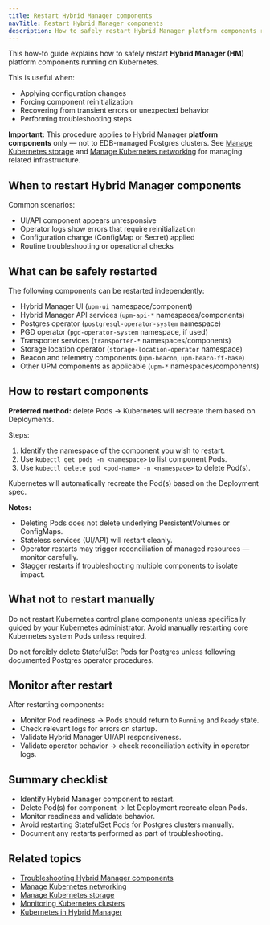 ```yaml
---
title: Restart Hybrid Manager components
navTitle: Restart Hybrid Manager components
description: How to safely restart Hybrid Manager platform components running on Kubernetes.
---
```


This how-to guide explains how to safely restart **Hybrid Manager (HM)** platform components running on Kubernetes.

This is useful when:

- Applying configuration changes
- Forcing component reinitialization
- Recovering from transient errors or unexpected behavior
- Performing troubleshooting steps

**Important:** This procedure applies to Hybrid Manager **platform components** only — not to EDB-managed Postgres clusters.
See [Manage Kubernetes storage](/portal/kubernetes/learn/how-to/manage-kubernetes-storage) and [Manage Kubernetes networking](/portal/kubernetes/learn/how-to/manage-kubernetes-networking) for managing related infrastructure.

## When to restart Hybrid Manager components

Common scenarios:

- UI/API component appears unresponsive
- Operator logs show errors that require reinitialization
- Configuration change (ConfigMap or Secret) applied
- Routine troubleshooting or operational checks

## What can be safely restarted

The following components can be restarted independently:

- Hybrid Manager UI (`upm-ui` namespace/component)
- Hybrid Manager API services (`upm-api-*` namespaces/components)
- Postgres operator (`postgresql-operator-system` namespace)
- PGD operator (`pgd-operator-system` namespace, if used)
- Transporter services (`transporter-*` namespaces/components)
- Storage location operator (`storage-location-operator` namespace)
- Beacon and telemetry components (`upm-beacon`, `upm-beaco-ff-base`)
- Other UPM components as applicable (`upm-*` namespaces/components)

## How to restart components

**Preferred method:** delete Pods → Kubernetes will recreate them based on Deployments.

Steps:

1. Identify the namespace of the component you wish to restart.
2. Use `kubectl get pods -n <namespace>` to list component Pods.
3. Use `kubectl delete pod <pod-name> -n <namespace>` to delete Pod(s).

Kubernetes will automatically recreate the Pod(s) based on the Deployment spec.

**Notes:**

- Deleting Pods does not delete underlying PersistentVolumes or ConfigMaps.
- Stateless services (UI/API) will restart cleanly.
- Operator restarts may trigger reconciliation of managed resources — monitor carefully.
- Stagger restarts if troubleshooting multiple components to isolate impact.

## What not to restart manually

Do not restart Kubernetes control plane components unless specifically guided by your Kubernetes administrator.
Avoid manually restarting core Kubernetes system Pods unless required.

Do not forcibly delete StatefulSet Pods for Postgres unless following documented Postgres operator procedures.

## Monitor after restart

After restarting components:

- Monitor Pod readiness → Pods should return to `Running` and `Ready` state.
- Check relevant logs for errors on startup.
- Validate Hybrid Manager UI/API responsiveness.
- Validate operator behavior → check reconciliation activity in operator logs.

## Summary checklist

- Identify Hybrid Manager component to restart.
- Delete Pod(s) for component → let Deployment recreate clean Pods.
- Monitor readiness and validate behavior.
- Avoid restarting StatefulSet Pods for Postgres clusters manually.
- Document any restarts performed as part of troubleshooting.

## Related topics

- [Troubleshooting Hybrid Manager components](./troubleshoot-hybrid-manager-components)
- [Manage Kubernetes networking](/portal/kubernetes/learn/how-to/manage-kubernetes-networking)
- [Manage Kubernetes storage](/portal/kubernetes/learn/how-to/manage-kubernetes-storage)
- [Monitoring Kubernetes clusters](/portal/kubernetes/learn/how-to/monitor-kubernetes-cluster)
- [Kubernetes in Hybrid Manager](/portal/kubernetes/learn/explained/hybrid-manager/hybrid-manager/k8-in-hybrid-manager)
